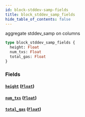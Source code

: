 ```yaml
---
id: block-stddev-samp-fields
title: block_stddev_samp_fields
hide_table_of_contents: false
---
```


aggregate stddev_samp on columns

```graphql
type block_stddev_samp_fields {
  height: Float
  num_txs: Float
  total_gas: Float
}
```

### Fields

#### [`height`](#) ([`Float`](../scalars/float))

#### [`num_txs`](#) ([`Float`](../scalars/float))

#### [`total_gas`](#) ([`Float`](../scalars/float))
